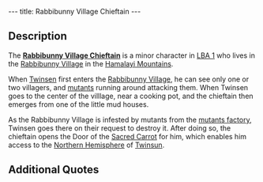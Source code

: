 ---
title: Rabbibunny Village Chieftain
---

{{twinsunica import}}{{Infobox Character
 |image=Chieftain.JPG
 |race=rabbibunny
 |gender=male
 |size=average
 |age=Adult
 |magical=no
 |lba1=aye
 |lba2=
 |alignment=neutral
 |occupation=
 |requires=
 |amount=
 |fam1=
 |fam2=
 |planet=
 |island=
 |building=
}}
{{Quote
 |quote=Noble stranger, we will open the Door of the Sacred Carrot for you if you sabotage the mutant factory, from where the monsters that infest this hemisphere emerge. This door leads to the shore, and from there you can access all of this part of the planet..
 |character=Rabbibunny Village Chieftain}}

==Description==

The '''[[Rabbibunny Village Chieftain]]''' is a minor character in [[LBA 1]] who lives in the [[Rabbibunny Village]] in the [[Hamalayi Mountains]].

When [[Twinsen]] first enters the [[Rabbibunny Village]], he can see only one or two villagers, and [[mutants]] running around attacking them. When Twinsen goes to the center of the villlage, near a cooking pot, and the chieftain then emerges from one of the little mud houses.

As the Rabbibunny Village is infested by mutants from the [[mutants factory]], Twinsen goes there on their request to destroy it. After doing so, the chieftain opens the Door of the [[Sacred Carrot]] for him, which enables him access to the [[Northern Hemisphere]] of [[Twinsun]].

==Additional Quotes==
{{Quote
 |quote=Hey, you, don't touch our kitchen!
 |character=Rabbibunny Village Chieftain}}
{{Quote
 |quote=Hey, you! Don't touch our k... oh, it's you! Good work, you have disabled the mutant factory! No more new monsters are being produced. By the way, what is your name, brave stranger?
 |character=Rabbibunny Village Chieftain}}
{{Quote
 |quote=New monsters are still coming to the village: the factory has not been completely disabled!
 |character=Rabbibunny Village Chieftain}}
{{Quote
 |quote=And now, brave stranger Twinsen, follow me to the Door of the Sacred Carrot.
 |character=Rabbibunny Village Chieftain}}
{{Quote
 |quote=Carrot, open up!
 |character=Rabbibunny Village Chieftain}}
{{Quote
 |quote=Thank you for saving this village, brave stranger Twinsen.
 |character=Rabbibunny Village Chieftain}}

<!-- remove these category links when they're all automated by categorizers...
[[Category:Rabbibunnies]]
[[Category:Average characters]]
[[Category:Male characters]]
[[Category:Adult characters]]
[[Category:Hamalayi Mountains inhabitants]] -->